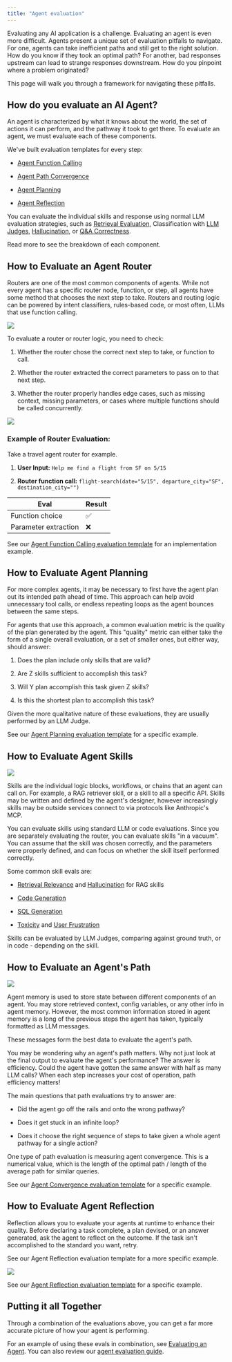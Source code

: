 ```yaml
---
title: "Agent evaluation"
---
```


Evaluating any AI application is a challenge. Evaluating an agent is even more difficult. Agents present a unique set of evaluation pitfalls to navigate. For one, agents can take inefficient paths and still get to the right solution. How do you know if they took an optimal path? For another, bad responses upstream can lead to strange responses downstream. How do you pinpoint where a problem originated?

This page will walk you through a framework for navigating these pitfalls.

## How do you evaluate an AI Agent?

An agent is characterized by what it knows about the world, the set of actions it can perform, and the pathway it took to get there. To evaluate an agent, we must evaluate each of these components.

We've built evaluation templates for every step:

* [Agent Function Calling](/phoenix/evaluation/how-to-evals/running-pre-tested-evals/tool-calling-eval)

* [Agent Path Convergence](/phoenix/evaluation/how-to-evals/running-pre-tested-evals/agent-path-convergence)

* [Agent Planning](/phoenix/evaluation/how-to-evals/running-pre-tested-evals/agent-planning)

* [Agent Reflection](/phoenix/evaluation/how-to-evals/running-pre-tested-evals/agent-reflection)

You can evaluate the individual skills and response using normal LLM evaluation strategies, such as [Retrieval Evaluation](/phoenix/evaluation/how-to-evals/running-pre-tested-evals/retrieval-rag-relevance), Classification with [LLM Judges](/phoenix/learn/evaluation/llm-as-a-judge), [Hallucination](/phoenix/evaluation/how-to-evals/running-pre-tested-evals/hallucinations), or [Q\&A Correctness](/phoenix/evaluation/how-to-evals/running-pre-tested-evals/q-and-a-on-retrieved-data).

Read more to see the breakdown of each component.

## How to Evaluate an Agent Router

Routers are one of the most common components of agents. While not every agent has a specific router node, function, or step, all agents have some method that chooses the next step to take. Routers and routing logic can be powered by intent classifiers, rules-based code, or most often, LLMs that use function calling.

<Frame caption="A common router architecture">
  <img src="https://storage.googleapis.com/arize-phoenix-assets/assets/images/phoenix-docs-images/f422ae9d-image.jpeg" />
</Frame>

To evaluate a router or router logic, you need to check:

1. Whether the router chose the correct next step to take, or function to call.

2. Whether the router extracted the correct parameters to pass on to that next step.

3. Whether the router properly handles edge cases, such as missing context, missing parameters, or cases where multiple functions should be called concurrently.

<Frame caption="Evaluating a router">
  <img src="https://storage.googleapis.com/arize-phoenix-assets/assets/images/phoenix-docs-images/88cae57c-image.jpeg" />
</Frame>

### Example of Router Evaluation:

Take a travel agent router for example.

1. **User Input:** `Help me find a flight from SF on 5/15`

2. **Router function call:** `flight-search(date="5/15", departure_city="SF", destination_city="")`

| Eval                 | Result |
| -------------------- | ------ |
| Function choice      | ✅      |
| Parameter extraction | ❌      |

See our [Agent Function Calling evaluation template](/phoenix/evaluation/how-to-evals/running-pre-tested-evals/tool-calling-eval) for an implementation example.

## How to Evaluate Agent Planning

For more complex agents, it may be necessary to first have the agent plan out its intended path ahead of time. This approach can help avoid unnecessary tool calls, or endless repeating loops as the agent bounces between the same steps.

For agents that use this approach, a common evaluation metric is the quality of the plan generated by the agent. This "quality" metric can either take the form of a single overall evaluation, or a set of smaller ones, but either way, should answer:

1. Does the plan include only skills that are valid?

2. Are Z skills sufficient to accomplish this task?

3. Will Y plan accomplish this task given Z skills?

4. Is this the shortest plan to accomplish this task?

Given the more qualitative nature of these evaluations, they are usually performed by an LLM Judge.

See our [Agent Planning evaluation template](/phoenix/evaluation/how-to-evals/running-pre-tested-evals/agent-planning) for a specific example.

## How to Evaluate Agent Skills

<Frame caption="An example agent skill">
  <img src="https://storage.googleapis.com/arize-phoenix-assets/assets/images/phoenix-docs-images/b87bf0fc-image.jpeg" />
</Frame>

Skills are the individual logic blocks, workflows, or chains that an agent can call on. For example, a RAG retriever skill, or a skill to all a specific API. Skills may be written and defined by the agent's designer, however increasingly skills may be outside services connect to via protocols like Anthropic's MCP.

You can evaluate skills using standard LLM or code evaluations. Since you are separately evaluating the router, you can evaluate skills "in a vacuum". You can assume that the skill was chosen correctly, and the parameters were properly defined, and can focus on whether the skill itself performed correctly.

Some common skill evals are:

* [Retrieval Relevance](/phoenix/evaluation/how-to-evals/running-pre-tested-evals/retrieval-rag-relevance) and [Hallucination](/phoenix/evaluation/how-to-evals/running-pre-tested-evals/hallucinations) for RAG skills

* [Code Generation](/phoenix/evaluation/how-to-evals/running-pre-tested-evals/code-generation-eval)

* [SQL Generation](/phoenix/evaluation/how-to-evals/running-pre-tested-evals/sql-generation-eval)

* [Toxicity](/phoenix/evaluation/how-to-evals/running-pre-tested-evals/toxicity) and [User Frustration](/phoenix/evaluation/how-to-evals/running-pre-tested-evals/user-frustration)

Skills can be evaluated by LLM Judges, comparing against ground truth, or in code - depending on the skill.

## How to Evaluate an Agent's Path

<Frame caption="The steps an agent has taken, stored as messages">
  <img src="https://storage.googleapis.com/arize-phoenix-assets/assets/images/phoenix-docs-images/e5dd68bf-image.jpeg" />
</Frame>

Agent memory is used to store state between different components of an agent. You may store retrieved context, config variables, or any other info in agent memory. However, the most common information stored in agent memory is a long of the previous steps the agent has taken, typically formatted as LLM messages.

These messages form the best data to evaluate the agent's path.

<Info>
You may be wondering why an agent's path matters. Why not just look at the final output to evaluate the agent's performance? The answer is efficiency. Could the agent have gotten the same answer with half as many LLM calls? When each step increases your cost of operation, path efficiency matters!

</Info>

The main questions that path evaluations try to answer are:

* Did the agent go off the rails and onto the wrong pathway?

* Does it get stuck in an infinite loop?

* Does it choose the right sequence of steps to take given a whole agent pathway for a single action?

One type of path evaluation is measuring agent convergence. This is a numerical value, which is the length of the optimal path / length of the average path for similar queries.

See our [Agent Convergence evaluation template](/phoenix/evaluation/how-to-evals/running-pre-tested-evals/agent-path-convergence) for a specific example.

## How to Evaluate Agent Reflection

Reflection allows you to evaluate your agents at runtime to enhance their quality. Before declaring a task complete, a plan devised, or an answer generated, ask the agent to reflect on the outcome. If the task isn't accomplished to the standard you want, retry.

See our Agent Reflection evaluation template for a more specific example.

<Frame caption="Source: https://www.anthropic.com/research/building-effective-agents">
  <img src="https://storage.googleapis.com/arize-phoenix-assets/assets/images/phoenix-docs-images/5f005954-image.jpeg" />
</Frame>

See our [Agent Reflection evaluation template](/phoenix/evaluation/how-to-evals/running-pre-tested-evals/agent-reflection) for a specific example.

## Putting it all Together

Through a combination of the evaluations above, you can get a far more accurate picture of how your agent is performing.

For an example of using these evals in combination, see [Evaluating an Agent](https://arize.com/docs/phoenix/cookbook/evaluation/evaluate-an-agent). You can also review our [agent evaluation guide](https://arize.com/ai-agents/).


